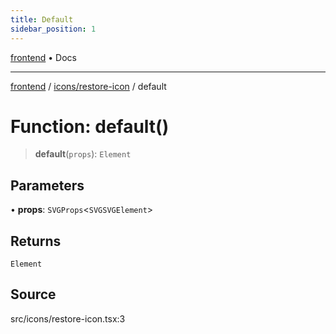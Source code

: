 ```yaml
---
title: Default
sidebar_position: 1
---
```


[frontend](../../..) • Docs

***

[frontend](../../..) / [icons/restore-icon](..) / default

# Function: default()

> **default**(`props`): `Element`

## Parameters

• **props**: `SVGProps`\<`SVGSVGElement`\>

## Returns

`Element`

## Source

src/icons/restore-icon.tsx:3
